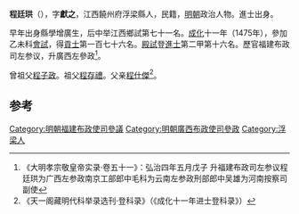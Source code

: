 '''程廷珙'''（{{bd|1443年||？}}），字'''獻之'''，江西饒州府浮梁縣人，民籍，[[明朝|明朝]]政治人物。進士出身。

早年出身縣學增廣生，后中举江西鄉試第七十一名。[[成化|成化]]十一年（1475年），參加乙未科[[會試|會試]]，得[[貢士|貢士]]第一百七十六名。[[殿試|殿試]]登[[進士|進士]]第二甲第十六名。歷官福建布政司左参议，升廣西左參政<ref>《大明孝宗敬皇帝实录·卷五十一》：弘治四年五月戊子 升福建布政司左参议程廷珙为广西左参政南京工部郎中毛科为云南左参政刑部郎中吴雄为河南按察司副使</ref>。

曾祖父[[程子政|程子政]]。祖父[[程存禮|程存禮]]。父亲[[程仕傑|程仕傑]]<ref>《天一阁藏明代科举录选刊·登科录》（《成化十一年进士登科录》）</ref>。

==参考==
{{reflist}}
{{明朝人物小作品}}
{{成化十一年乙未科殿試金榜}}
{{DEFAULTSORT:Cheng程}}

[[Category:明朝福建布政使司參議|Category:明朝福建布政使司參議]]
[[Category:明朝廣西布政使司參政|Category:明朝廣西布政使司參政]]
[[Category:浮梁人|Category:浮梁人]]